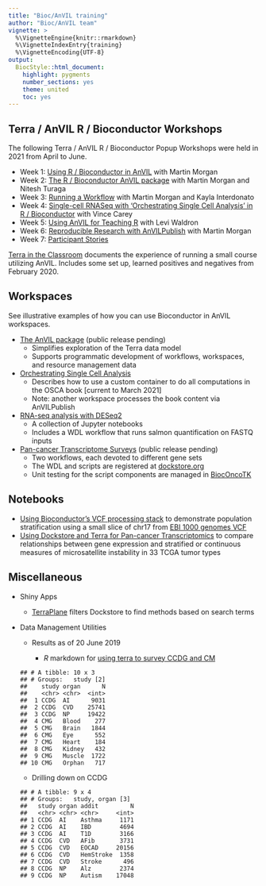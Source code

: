 ```yaml
---
title: "Bioc/AnVIL training"
author: "Bioc/AnVIL team"
vignette: >
  %\VignetteEngine{knitr::rmarkdown}
  %\VignetteIndexEntry{training}
  %\VignetteEncoding{UTF-8}
output:
  BiocStyle::html_document:
    highlight: pygments
    number_sections: yes
    theme: united
    toc: yes
---
```


## Terra / AnVIL R / Bioconductor Workshops 

The following Terra / AnVIL R / Bioconductor Popup Workshops
were held in 2021 from April to June.

- Week 1: [Using R / Bioconductor in AnVIL](https://anvilproject.org/learn/data-analysts/using-r-bioconductor-in-anvil)
  with Martin Morgan
- Week 2: [The R / Bioconductor AnVIL package](https://anvilproject.org/learn/data-analysts/the-r-bioconductor-anvil-package)
  with Martin Morgan and Nitesh Turaga
- Week 3: [Running a Workflow](https://anvilproject.org/learn/data-analysts/running-a-workflow)
  with Martin Morgan and Kayla Interdonato
- Week 4: [Single-cell RNASeq with 'Orchestrating Single Cell Analysis' in R / Bioconductor](https://anvilproject.org/learn/data-analysts/single-cell-rnaseq-with-orchestrating-single-cell-analysis-in-r-bioconductor) with Vince Carey
- Week 5: [Using AnVIL for Teaching R](https://anvilproject.org/learn/data-analysts/using-anvil-for-teaching-r-bioconductor)
  with Levi Waldron
- Week 6: [Reproducible Research with AnVILPublish](https://anvilproject.org/learn/data-analysts/reproducible-research-with-anvilpublish)
  with Martin Morgan
- Week 7: [Participant Stories](https://anvilproject.org/learn/data-analysts/participant-stories)
  
[Terra in the Classroom](https://docs.google.com/presentation/d/1AvEt6UIIx-G5eTe4hlfkGOYsUcSQrKx8ySlnnfg7XH8/edit?usp=sharing)
documents the experience of running a small course utilizing AnVIL. Includes some set up,
learned positives and negatives from February 2020.

## Workspaces 

See illustrative examples of how you can use Bioconductor in AnVIL workspaces.

- [The AnVIL package](https://app.terra.bio/#workspaces/bioconductor-rpci-anvil/Bioconductor-Package-AnVIL) (public release pending)
    - Simplifies exploration of the Terra data model
    - Supports programmatic development of workflows, workspaces, and resource management data
- [Orchestrating Single Cell Analysis](https://app.terra.bio/#workspaces/use-strides/Bioconductor-Workshop-OSCA-3-12)
    - Describes how to use a custom container to do all computations in the OSCA book [current to March 2021]
    - Note: another workspace processes the book content via AnVILPublish
- [RNA-seq analysis with DESeq2](https://app.terra.bio/#workspaces/bioconductor-rpci-anvil/Bioconductor-Workflow-DESeq2)
    - A collection of Jupyter notebooks
    - Includes a WDL workflow that runs salmon quantification on FASTQ inputs
- [Pan-cancer Transcriptome Surveys](https://app.terra.bio/#workspaces/landmarkanvil2/pancan_tx_public) (public release pending)
    - Two workflows, each devoted to different gene sets
    - The WDL and scripts are registered at [dockstore.org](https://dockstore.org/workflows/github.com/vjcitn/BiocOncoTK/msireg1:master?tab=info)
    - Unit testing for the script components are managed in [BiocOncoTK](https://github.com/vjcitn/BiocOncoTK/blob/master/tests/testthat/test_dockstore_scripts.R)

## Notebooks

- [Using Bioconductor's VCF processing stack](https://nbviewer.jupyter.org/github/vjcitn/terravar/blob/master/Tiny%20population%20stratification%20display.ipynb) to demonstrate population stratification using a small slice of chr17 from [EBI 1000 genomes VCF](http://ftp.1000genomes.ebi.ac.uk/vol1/ftp/data_collections/1000_genomes_project/release/20190312_biallelic_SNV_and_INDEL/20190312_biallelic_SNV_and_INDEL_README.txt)
- [Using Dockstore and Terra for Pan-cancer Transcriptomics](https://nbviewer.jupyter.org/github/vjcitn/terravar/blob/master/trimmedMondaySep16.ipynb) to compare relationships between gene expression and stratified or continuous measures of microsatellite instability in 33 TCGA tumor types

## Miscellaneous

- Shiny Apps
    - [TerraPlane](https://github.com/shwetagopaul92/TerraPlane) filters Dockstore to find methods
      based on search terms
- Data Management Utilities

	- Results as of 20 June 2019

      - _R_ markdown for [using terra to survey CCDG and
          CM](resources/basicData.Rmd)

  ```
  ## # A tibble: 10 x 3
  ## # Groups:   study [2]
  ##    study organ      N
  ##    <chr> <chr>  <int>
  ##  1 CCDG  AI      9031
  ##  2 CCDG  CVD    25741
  ##  3 CCDG  NP     19422
  ##  4 CMG   Blood    277
  ##  5 CMG   Brain   1844
  ##  6 CMG   Eye      552
  ##  7 CMG   Heart    184
  ##  8 CMG   Kidney   432
  ##  9 CMG   Muscle  1722
  ## 10 CMG   Orphan   717
  ```

	- Drilling down on CCDG
  ```
  ## # A tibble: 9 x 4
  ## # Groups:   study, organ [3]
  ##   study organ addit         N
  ##   <chr> <chr> <chr>     <int>
  ## 1 CCDG  AI    Asthma     1171
  ## 2 CCDG  AI    IBD        4694
  ## 3 CCDG  AI    T1D        3166
  ## 4 CCDG  CVD   AFib       3731
  ## 5 CCDG  CVD   EOCAD     20156
  ## 6 CCDG  CVD   HemStroke  1358
  ## 7 CCDG  CVD   Stroke      496
  ## 8 CCDG  NP    Alz        2374
  ## 9 CCDG  NP    Autism    17048
  ```
